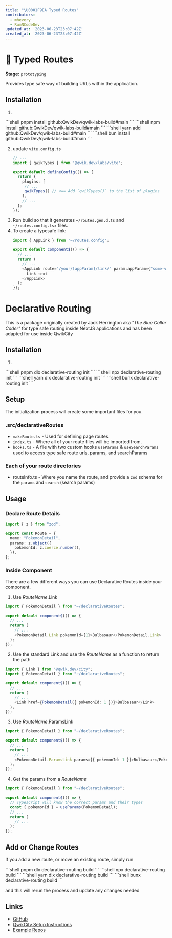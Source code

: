 ```yaml
---
title: "\U0001F9EA Typed Routes"
contributors:
  - mhevery
  - RumNCodeDev
updated_at: '2023-06-23T23:07:42Z'
created_at: '2023-06-23T23:07:42Z'
---
```



# 🧪 Typed Routes
**Stage:** `prototyping`

Provides type safe way of building URLs within the application.

## Installation

1. 

<PackageManagerTabs>
<span q:slot="pnpm">
```shell
pnpm install github:QwikDev/qwik-labs-build#main
```
</span>
<span q:slot="npm">
```shell
npm install github:QwikDev/qwik-labs-build#main
```
</span>
<span q:slot="yarn">
```shell
yarn add github:QwikDev/qwik-labs-build#main
```
</span>
<span q:slot="bun">
```shell
bun install github:QwikDev/qwik-labs-build#main
```
</span>
</PackageManagerTabs>

2. update `vite.config.ts`
   ```typescript
   // ...
   import { qwikTypes } from '@qwik.dev/labs/vite';

   export default defineConfig(() => {
     return {
       plugins: [
        // ...
        qwikTypes() // <== Add `qwikTypes()` to the list of plugins
       ],
       // ...
     };
   });
   ```
3. Run build so that it generates `~/routes.gen.d.ts` and `~/routes.config.tsx` files.
3. To create a typesafe link:
   ```typescript
   import { AppLink } from '~/routes.config';

   export default component$(() => {
     // ...
     return (
       // ...
       <AppLink route="/your/[appParam]/link/" param:appParam={"some-value"}>
         Link text
       </AppLink>
     );
   });
   ```


# Declarative Routing
This is a package originally created by Jack Herrington aka *"The Blue Collar Coder"* for type safe routing inside NextJS applications and has been adapted for use inside QwikCity

## Installation
1. 

<PackageManagerTabs>
<span q:slot="pnpm">
```shell
pnpm dlx declarative-routing init
```
</span>
<span q:slot="npm">
```shell
npx declarative-routing init
```
</span>
<span q:slot="yarn">
```shell
yarn dlx declarative-routing init
```
</span>
<span q:slot="bun">
```shell
bunx declarative-routing init
```
</span>
</PackageManagerTabs>

## Setup
The initialization process will create some important files for you.

### .src/declarativeRoutes
- `makeRoute.ts` - Used for defining page routes
- `index.ts` - Where all of your route files will be imported from.
- `hooks.ts` - A file with two custom hooks `useParams` & `useSearchParams` used to access type safe route urls, params, and searchParams

### Each of your route directories
- routeInfo.ts - Where you name the route, and provide a `zod` schema for the `params` and `search` (search params)

## Usage

### Declare Route Details
```typescript title="/src/routes/pokemon/[pokemonId]/routeInfo.ts"
import { z } from "zod";

export const Route = {
  name: "PokemonDetail",
  params: z.object({
    pokemonId: z.coerce.number(),
  }),
};
```

### Inside Component
There are a few different ways you can use Declarative Routes inside your component.

1. Use *RouteName*.Link
```typescript title="myComponent.tsx"
import { PokemonDetail } from "~/declarativeRoutes";

export default component$(() => {
  // ...
  return (
    // ...
    <PokemonDetail.Link pokemonId={1}>Bulbasaur</PokemonDetail.Link>
  );
});
```

2. Use the standard Link and use the *RouteName* as a function to return the path
```typescript title="myComponent.tsx"
import { Link } from "@qwik.dev/city";
import { PokemonDetail } from "~/declarativeRoutes";

export default component$(() => {
  // ...
  return (
    // ...
    <Link href={PokemonDetail({ pokemonId: 1 })}>Bulbasaur</Link>
  );
});
```
3. Use *RouteName*.ParamsLink
```typescript title="myComponent.tsx"
import { PokemonDetail } from "~/declarativeRoutes";

export default component$(() => {
  // ...
  return (
    // ...
    <PokemonDetail.ParamsLink params={{ pokemonId: 1 }}>Bulbasaur</PokemonDetail.ParamsLink>
  );
});
```
4. Get the params from a *RouteName*

```typescript title="myComponent.tsx"
import { PokemonDetail } from "~/declarativeRoutes";

export default component$(() => {
  // Typescript will know the correct params and their types
  const { pokemonId } = useParams(PokemonDetail);
  // ...
  return (
    // ...
  );
});
```

## Add or Change Routes
If you add a new route, or move an existing route, simply run 

<PackageManagerTabs>
<span q:slot="pnpm">
```shell
pnpm dlx declarative-routing build
```
</span>
<span q:slot="npm">
```shell
npx declarative-routing build
```
</span>
<span q:slot="yarn">
```shell
yarn dlx declarative-routing build
```
</span>
<span q:slot="bun">
```shell
bunx declarative-routing build
```
</span>
</PackageManagerTabs>

and this will rerun the process and update any changes needed

## Links
- [GitHub](https://github.com/ProNextJS/declarative-routing)
- [QwikCity Setup Instructions](https://github.com/ProNextJS/declarative-routing/blob/main/docs/qwikcity.md)
- [Example Repos](https://github.com/ProNextJS/declarative-routing/tree/main/examples/qwikcity)
